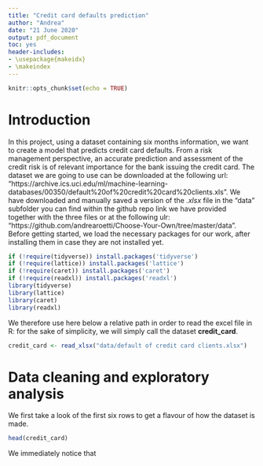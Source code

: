 ```yaml
---
title: "Credit card defaults prediction"
author: "Andrea"
date: "21 June 2020"
output: pdf_document
toc: yes
header-includes:
- \usepackage{makeidx}
- \makeindex
---
```


```r
knitr::opts_chunk$set(echo = TRUE)
```

\newpage

# Introduction

In this project, using a dataset containing six months information, we want to create a model that predicts credit card defaults. From a risk management perspective, an accurate prediction and assessment of the credit risk is of relevant importance for the bank issuing the credit card.
The dataset we are going to use can be downloaded at the following url: \newline
\newline
"https://archive.ics.uci.edu/ml/machine-learning-databases/00350/default%20of%20credit%20card%20clients.xls".\newline
\newline
We have downloaded and manually saved a version of the *.xlsx* file in the "data" subfolder you can find within the github repo link we have provided together with the three files or at the following ulr: \newline
\newline
"https://github.com/andrearoetti/Choose-Your-Own/tree/master/data". \newline
\newline
Before getting started, we load the necessary packages for our work, after installing them in case they are not installed yet.
\newline
```r
if (!require(tidyverse)) install.packages('tidyverse')
if (!require(lattice)) install.packages('lattice')
if (!require(caret)) install.packages('caret')
if (!require(readxl)) install.packages('readxl')
library(tidyverse)
library(lattice)
library(caret)
library(readxl)
```

We therefore use here below a relative path in order to read the excel file in R: for the sake of simplicity, we will simply call the dataset **credit_card**.
\newline
```r
credit_card <- read_xlsx("data/default of credit card clients.xlsx")
```
# Data cleaning and exploratory analysis

We first take a look of the first six rows to get a flavour of how the dataset is made.
\newline
```r
head(credit_card)
```

We immediately notice that 

